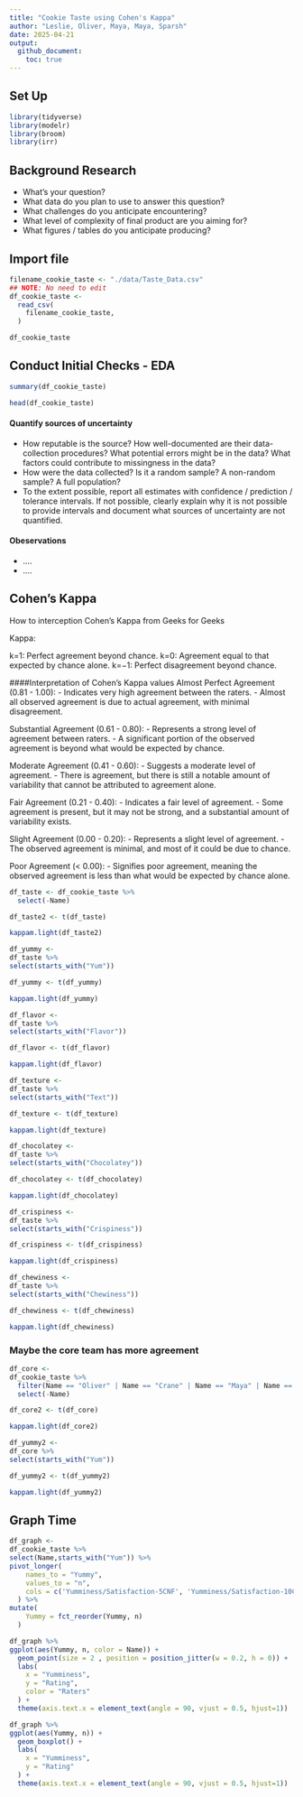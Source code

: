 ```yaml
---
title: "Cookie Taste using Cohen's Kappa"
author: "Leslie, Oliver, Maya, Maya, Sparsh"
date: 2025-04-21
output:
  github_document:
    toc: true
---
```

## Set Up
```r
library(tidyverse)
library(modelr)
library(broom)
library(irr)
```

## Background Research
- What’s your question?
- What data do you plan to use to answer this question?
- What challenges do you anticipate encountering?
- What level of complexity of final product are you aiming for?
- What figures / tables do you anticipate producing?


## **Import file**

```r
filename_cookie_taste <- "./data/Taste_Data.csv"
## NOTE: No need to edit
df_cookie_taste <-
  read_csv(
    filename_cookie_taste,
  )

df_cookie_taste
```

## **Conduct Initial Checks - EDA**

```r
summary(df_cookie_taste)

head(df_cookie_taste)

```

#### Quantify sources of uncertainty
- How reputable is the source? How well-documented are their data-collection procedures? What potential errors might be in the data? What factors could contribute to missingness in the data?
- How were the data collected? Is it a random sample? A non-random sample? A full population?
- To the extent possible, report all estimates with confidence / prediction / tolerance intervals. If not possible, clearly explain why it is not possible to provide intervals and document what sources of uncertainty are not quantified.

#### Obeservations
- ....
- ....

## **Cohen's Kappa**

How to interception Cohen's Kappa from Geeks for Geeks

Kappa:

k=1: Perfect agreement beyond chance.
k=0: Agreement equal to that expected by chance alone.
k=−1: Perfect disagreement beyond chance.

####Interpretation of Cohen's Kappa values
Almost Perfect Agreement (0.81 - 1.00):
- Indicates very high agreement between the raters.
- Almost all observed agreement is due to actual agreement, with minimal disagreement.

Substantial Agreement (0.61 - 0.80):
- Represents a strong level of agreement between raters.
- A significant portion of the observed agreement is beyond what would be expected by chance.

Moderate Agreement (0.41 - 0.60):
- Suggests a moderate level of agreement.
- There is agreement, but there is still a notable amount of variability that cannot be attributed to agreement alone.

Fair Agreement (0.21 - 0.40):
- Indicates a fair level of agreement.
- Some agreement is present, but it may not be strong, and a substantial amount of variability exists.

Slight Agreement (0.00 - 0.20):
- Represents a slight level of agreement.
- The observed agreement is minimal, and most of it could be due to chance.

Poor Agreement (< 0.00):
- Signifies poor agreement, meaning the observed agreement is less than what would be expected by chance alone.


```r
df_taste <- df_cookie_taste %>% 
  select(-Name)

df_taste2 <- t(df_taste)

kappam.light(df_taste2)

```

```r
df_yummy <-
df_taste %>% 
select(starts_with("Yum"))

df_yummy <- t(df_yummy)

kappam.light(df_yummy)
```
```r
df_flavor <-
df_taste %>% 
select(starts_with("Flavor"))

df_flavor <- t(df_flavor)

kappam.light(df_flavor)
```

```r
df_texture <-
df_taste %>% 
select(starts_with("Text"))

df_texture <- t(df_texture)

kappam.light(df_texture)
```

```r
df_chocolatey <-
df_taste %>% 
select(starts_with("Chocolatey"))

df_chocolatey <- t(df_chocolatey)

kappam.light(df_chocolatey)
```

```r
df_crispiness <-
df_taste %>% 
select(starts_with("Crispiness"))

df_crispiness <- t(df_crispiness)

kappam.light(df_crispiness)
```

```r
df_chewiness <-
df_taste %>% 
select(starts_with("Chewiness"))

df_chewiness <- t(df_chewiness)

kappam.light(df_chewiness)
```
### Maybe the core team has more agreement
```r
df_core <-
df_cookie_taste %>% 
  filter(Name == "Oliver" | Name == "Crane" | Name == "Maya" | Name == "Sparsh") %>% 
  select(-Name)

df_core2 <- t(df_core)

kappam.light(df_core2)
```

```r
df_yummy2 <-
df_core %>% 
select(starts_with("Yum"))

df_yummy2 <- t(df_yummy2)

kappam.light(df_yummy2)

```

## **Graph Time**
```r
df_graph <-
df_cookie_taste %>% 
select(Name,starts_with("Yum")) %>% 
pivot_longer(
    names_to = "Yummy",
    values_to = "n",
    cols = c('Yumminess/Satisfaction-5CNF', 'Yumminess/Satisfaction-10CNF', 'Yumminess/Satisfaction-15CNF', 'Yumminess/Satisfaction-5CF', 'Yumminess/Satisfaction-10CF', 'Yumminess/Satisfaction-15CF', 'Yumminess/Satisfaction-5EF', 'Yumminess/Satisfaction-10EF', 'Yumminess/Satisfaction-15EF', 'Yumminess/Satisfaction-5ENF','Yumminess/Satisfaction-10ENF', 'Yumminess/Satisfaction-15ENF')
  ) %>% 
mutate(
    Yummy = fct_reorder(Yummy, n)
  ) 

df_graph %>% 
ggplot(aes(Yummy, n, color = Name)) +
  geom_point(size = 2 , position = position_jitter(w = 0.2, h = 0)) +
  labs(
    x = "Yumminess",
    y = "Rating",
    color = "Raters"
  ) +
  theme(axis.text.x = element_text(angle = 90, vjust = 0.5, hjust=1))
```

```r
df_graph %>% 
ggplot(aes(Yummy, n)) +
  geom_boxplot() +
  labs(
    x = "Yumminess",
    y = "Rating"
  ) +
  theme(axis.text.x = element_text(angle = 90, vjust = 0.5, hjust=1))

```